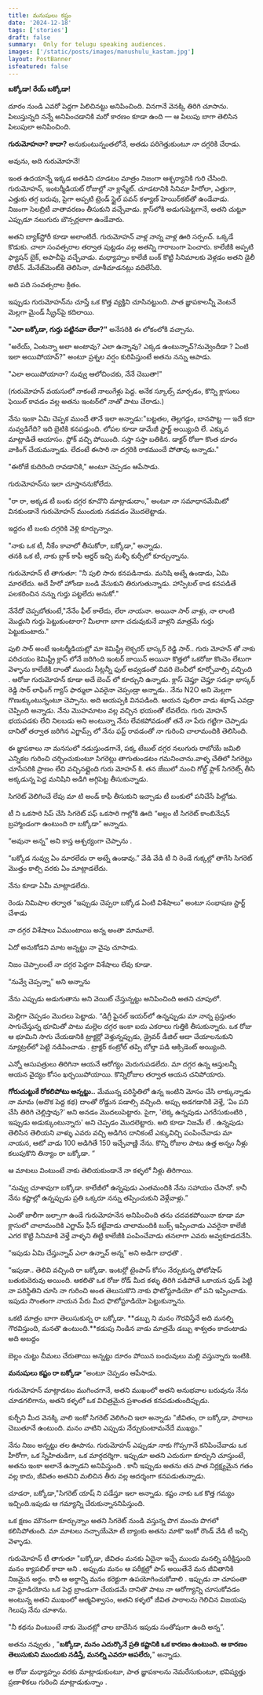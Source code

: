```yaml
---
title: మనుషులు కష్టం
date: '2024-12-18'
tags: ['stories']
draft: false
summary:  Only for telugu speaking audiences.
images: ['/static/posts/images/manushulu_kastam.jpg']
layout: PostBanner
isfeatured: false
---
```

**బక్కోడా! రేయ్ బక్కోడా!**
  
దూరం నుండి ఎవరో పెద్దగా పిలిచినట్టు అనిపించింది. వినగానే వెనక్కి తిరిగి చూసాను. పిలుస్తున్నది నన్నే అనిపించడానికి మరో కారణం కూడా ఉంది — ఆ పిలుపు బాగా తెలిసిన పిలుపులా అనిపించింది.
  
**గురుమోహనా? కాదా?** అనుకుంటున్నంతలోనే, అతడు పరిగెత్తుకుంటూ నా దగ్గరికి చేరాడు.  

అవును, అది గురుమోహనే!

ఇంత ఉదయాన్నే ఇక్కడ అతడిని చూడటం మాత్రం నిజంగా ఆశ్చర్యానికి గురి చేసింది.  
గురుమోహన్, ఇంటర్మీడియట్ రోజుల్లో నా క్లాస్మేట్. చూడటానికి సినిమా హీరోలా, ఎత్తుగా, ఎత్తుకు తగ్గ బరువు, పైగా అప్పటి ట్రెండ్‌ స్టైల్ పవన్ కళ్యాణ్ హెయిర్‌కట్‌తో ఉండేవాడు.  
నిజంగా సెలబ్రిటీ వాతావరణం తీసుకుని వచ్చేవాడు. క్లాస్‌లోకి అడుగుపెట్టగానే, అతని చుట్టూ ఎప్పుడూ నలుగురు బౌన్సర్లలాగా ఉండేవారు.

అతని బ్యాక్‌స్టోరీ కూడా అలాంటిదే. గురుమోహన్ వాళ్ల నాన్న వాళ్ల ఊరి సర్పంచ్. ఒక్కడే కొడుకు. చాలా సంవత్సరాల తర్వాత పుట్టడం వల్ల అతన్ని గారాబంగా పెంచారు. కాలేజీకి అప్పటి ఫ్యాషన్ బైక్, అపాచీపై వచ్చేవాడు. మధ్యాహ్నం కాలేజీ బంక్ కొట్టి సినిమాలకు వెళ్లడం అతని డైలీ రొటీన్. మేనేజ్‌మెంట్‌కి తెలిసినా, చూశీచూడనట్లు వదిలేసేది.

అది పది సంవత్సరాల క్రితం.  

ఇప్పుడు గురుమోహన్‌ను చూస్తే ఒక కొత్త వ్యక్తిని చూసినట్టుంది. పాత జ్ఞాపకాలన్నీ వెంటనే మెల్లగా మైండ్ స్క్రీన్‌పై కదిలాయి.  

**"ఎరా బక్కోడా, గుర్తు పట్టినవా లేదా?"** అనేసరికి ఈ లోకంలోకి వచ్చాను.

"అరేయ్, ఏంటన్నా అలా అంటావు? ఎలా ఉన్నావు? ఎక్కడ ఉంటున్నావ్?నువ్వెందీడా ? ఏంటి ఇలా అయిపోయావ్?" అంటూ ప్రశ్నల వర్షం కురిపిస్తుంటే అతను నన్ను ఆపాడు.
  
"ఎలా అయిపోయానా? నువ్వు ఆలోచించకు, నేనే చెబుతా!"

(గురుమోహన్ వయసులో నాకంటే నాలుగేళ్లు పెద్ద. అనేక స్కూల్స్ మార్చడం, కొన్ని క్లాసులు ఫెయిల్ కావడం వల్ల అతను ఇంటర్‌లో నాతో పాటు చేరాడు.)

నేను ఇంకా ఏమి చెప్పక ముందే తానే ఇలా అన్నాడు:"బట్టతల, తెల్లగడ్డం, బానపొట్ట — ఇదే కదా నువ్వడిగేది? ఇది బైటికి కనపడ్తుంది. లోపల కూడా డామేజీ స్టార్ట్ అయ్యింది లే. ఎక్కువ మాట్లాడితే ఆయాసం. స్టోక్ వచ్చి పోయింది. సస్తా సస్తా బతికిన. డాక్టర్ రోజూ కొంత దూరం వాకింగ్ చేయమన్నాడు. లేదంటే ఈసారి నా దగ్గరికి రాకముందే పోతావు అన్నాడు."
  
"ఈరోజే కుదిరింది రావడానికి," అంటూ చెప్పడం ఆపేసాడు.

గురుమోహన్‌ను ఇలా చూస్తాననుకోలేదు.

"రా రా, అక్కడ టీ బంకు దగ్గర కూచొని మాట్లాడుదాం," అంటూ నా సమాధానమేమిటో వినకుండానే గురుమోహన్ ముందుకు నడవడం మొదలెట్టాడు.

ఇద్దరం టీ బంకు దగ్గరికి వెళ్లి కూర్చున్నాం.  

"నాకు ఒక టీ, నీకేం కావాలో తీసుకోరా, బక్కోడా," అన్నాడు.  
తనకి ఒక టీ, నాకు బ్లాక్ కాఫీ ఆర్డర్ ఇచ్చి మళ్ళీ కుర్చీలో కూర్చున్నాను.

గురుమోహన్ టీ తాగుతూ: "నీ పులి సారు కనపడినాడు. మనిషి అట్నే ఉండాడు, ఏమి మారలేదు. అదే హీరో హోండా బండి వేసుకుని తిరుగుతున్నాడు. హాస్పిటల్ కాడ కనపడితే పలకరించిన నన్ను గుర్తు పట్టలేదు అనుకో."
  
నేనేదో చెప్పబోతుంటే,"నేనేం ఫీల్ కాలేదు, లేరా నాయనా. అయినా సార్ వాళ్లు, నా లాంటి మొద్దుని గుర్తు పెట్టుకుంటారా? మీలాగా బాగా చదువుకునే వాళ్లని మాత్రమే గుర్తు పెట్టుకుంటారు."

పులి సార్ అంటే ఇంటర్మీడియట్లో మా కెమిస్ట్రీ లెక్చరర్ భాస్కర్ రెడ్డి సార్.. గురు మోహన్ తో నాకు పరిచయం కెమిస్ట్రీ క్లాస్ లోనే జరిగింది ఇంటర్ జాయిన్ అయినా కొత్తలో ఒకరోజు కొంచెం లేటుగా వెళ్ళాను కాలేజీకి దాంతో ముందు సీట్లన్నీ ఫుల్ అవ్వడంతో చివరి బెంచీలో కూర్చోవాల్సి వచ్చింది . ఆరోజు గురుమోహన్ కూడా అదే బెంచ్ లో కూర్చుని ఉన్నాడు. క్లాస్ చెప్తూ చెప్తూ సడన్గా భాస్కర్ రెడ్డి సార్ లాఫింగ్ గ్యాస్ ఫార్ములా ఎవరైనా చెప్పండ్రా అన్నాడు.. నేను N2O అని మెల్లగా గొణుక్కుంటున్నంటూ చెప్పాను. అది ఆయప్పకి వినపడింది. ఆయన పులిరా వాడు శభాష్ ఎవడ్రా చెప్పింది అన్నాడు. నేను మొహమాటం వల్ల వచ్చిన భయంతో లేవలేదు. గురు మోహన్ భయపడకు లేచి నిలబడు అని అంటున్నా నేను లేవకపోవడంతో తనే నా పేరు గట్టిగా చెప్పాడు దానితో తర్వాత జరిగిన ఎగ్జామ్స్ లో నేను ఫస్ట్ రావడంతో నా గురించి చాలామందికి తెలిసింది.

ఈ జ్ఞాపకాలు నా మనసులో నడుస్తుండగానే, పక్క టేబుల్ దగ్గర నలుగురు రాబోయే జమిలి ఎన్నికల గురించి చర్చించుకుంటూ సిగరెట్లు తాగుతుండటం గమనించాను.వాళ్ళ చేతిలో సిగరెట్లు చూసేసరికి ప్రాణం లేచి వచ్చినట్లైంది గురు మోహన్ కి. తన జేబులో నుంచి గోల్డ్ ఫ్లాక్ సిగరెట్స్ తీసి అక్కడున్న పెద్ద మనిషిని అడిగి అగ్గిపెట్ట తీసుకున్నాడు.

సిగరెట్ వెలిగించే లేపు మా టి అండ్ కాఫీ తీసుకుని ఇచ్చాడు టీ బంకులో పనిచేసే పిల్లోడు.

టీ ని ఒకసారి సిప్ చేసి సిగరెట్ పఫ్ ఒకసారి గాల్లోకి ఊది “అల్లం టీ సిగరెట్ కాంబినేషన్ బ్రహ్మాండంగా ఉంటుంది రా బక్కోడా” అన్నాడు.

“అవునా అన్న” అని కాస్త ఆశ్చర్యంగా చెప్పాను .

“బక్కోడ నువ్వు ఏం మారలేదు రా అట్నే ఉండావు.” వేడి వేడి టీ ని రెండే గుక్కల్లో తాగేసి సిగరెట్ మొత్తం కాల్చి వరకు ఏం మాట్లాడలేదు.

నేను కూడా ఏమీ మాట్లాడలేదు.

రెండు నిమిషాల తర్వాత “ఇప్పుడు చెప్పరా బక్కోడ ఏంటి విశేషాలు” అంటూ సంభాషణ స్టార్ట్ చేశాడు

నా దగ్గర విశేషాలు ఏముంటాయి అన్న అంతా మామూలే.

ఏదో అనుకోడని మాట అన్నట్టు నా వైపు చూసాడు.

నిజం చెప్పాలంటే నా దగ్గర పెద్దగా విశేషాలు లేవు కూడా.

“నువ్వే చెప్పన్నా” అని అన్నాను

నేను ఎప్పుడు అడుగుతాను అని వెయిట్ చేస్తున్నట్టు అనిపించింది అతని చూపులో.

మెల్లిగా చెప్పడం మొదలు పెట్టాడు. “డిగ్రీ ఫైనల్ ఇయర్‌లో ఉన్నప్పుడు మా నాన్న ప్రస్తుతం సాగుచేస్తున్న భూమితో పాటు మల్లెల దగ్గర ఇంకా ఐదు ఎకరాలు గుత్తికి తీసుకున్నారు. ఒక రోజు ఆ భూమిని సాగు చేయడానికి ట్రాక్టర్లో వెళ్తున్నప్పుడు, డ్రైవర్ డీజిల్ ఆదా చేయాలనుకుని న్యూట్రల్‌లో పెట్టి నడిపించాడు . ట్రాక్టర్ కంట్రోల్ తప్పి బోల్తా పడి ఆక్సిడెంట్ అయ్యింది.

ఎన్నో ఆసుపత్రులు తిరిగినా ఆయనే ఆరోగ్యం మెరుగుపడలేదు. మా దగ్గర ఉన్న ఆస్తులన్నీ ఆయన వైద్యం కోసం ఖర్చయిపోయాయి. కొన్నిరోజుల తర్వాత ఆయన చనిపోయారు.

**గోరుచుట్టుకే రోకలిపోటు అన్నట్టు..** మేమున్న పరిస్థితిలో ఉన్న ఇంటిని మోసం చేసి లాక్కున్నాడు నా మామ (అదొక పెద్ద కథ) దాంతో రోడ్డున పడాల్సి వచ్చింది. అప్పు అడగడానికి వెళ్తే, ‘ఏం పని చేసి తిరిగి చెల్లిస్తావు?’ అని అనడం మొదలుపెట్టారు. పైగా, 'లెక్క ఉన్నపుడు ఎగరేసుకుంటిరి , ఇప్పుడు అడుక్కుంటున్నారు' అని చెప్పడం మొదలెట్టారు. అది కూడా నిజమే లే . ఉన్నపుడు తెలిసిన తెలియని వాళ్ళు ఎవరు వచ్చి అడిగిన దానికంటే ఎక్కువిచ్చి పంపించేవాడు మా నాయన, ఆటో వాడు 100 అడిగితే 150 ఇచ్చేవాణ్ణి నేను. కొన్ని రోజుల పాటు ఉత్త అన్నం నీళ్లు కలుపుకొని తిన్యాం రా బక్కోడా. “

ఆ మాటలు వింటుంటే నాకు తెలియకుండానే నా కళ్ళలో నీళ్లు తిరిగాయి.

“నువ్వు చూశావుగా బక్కోడా. కాలేజీలో ఉన్నపుడు ఎంతమందికి నేను సహాయం చేసానో. కానీ నేను కష్టాల్లో ఉన్నప్పుడు ప్రతి ఒక్కరూ నన్ను తప్పించుకుని వెళ్లేవాళ్లు.”

ఎంతో జాలీగా జల్సాగా ఉండే గురుమోహనేన అనిపించింది తను చదవకపోయినా కూడా మా క్లాసులో చాలామందికి ఎగ్జామ్ ఫీస్ కట్టేవాడు చాలామందికి బుక్స్ ఇప్పించాడు ఎవరైనా కాలేజీ ఎగర కొట్టి సినిమాకి వెళ్తే వాళ్ళని తిట్టి కాలేజీకి పంపించేవాడు తనలాగా ఎవరు అవ్వకూడదనేసి.

“ఇపుడు ఏమి చేస్తున్నావ్ ఎలా ఉన్నావ్ అన్న” అని అడిగా బాధతొ .

“ఇపుడా.. తెలివి వచ్చింది రా బక్కోడా. ఇంటర్లో టైంపాస్ కోసం నేర్చుకున్న ఫోటోషాప్ బతుకుదెరువు అయింది. ఆకలితొ ఒక రోజు రోడ్ మీద కళ్ళు తిరిగి పడిపోతే ఒకాయన ఫుడ్ పెట్టి నా పరిస్థితిని చూసి నా గురించి అంత తెలుసుకొని నాకు ఫొటోస్టూడియో లో పని ఇప్పించాడు. ఇపుడు సొంతంగా నాయన పేరు మీద ఫొటోస్టూడియో పెట్టుకున్నాను.

ఒకటి మాత్రం బాగా తెలుసుకున్న రా బక్కోడా. **డబ్బు ని మనం గౌరవిస్తేనే అది మనల్ని గౌరవిస్తుంది, మనతొ ఉంటుంది.**కడుపు నిండిన వాడు మాత్రమే డబ్బు శాశ్వతం కాదంటాడు అది అబద్దం 

బెల్లం చుట్టు చీమలు చేరుతాయి అన్నట్టు దూరం పోయిన బంధువులు మల్లి వస్తున్నారు ఇంటికి.

**మనుషులు కష్టం రా బక్కోడా** “అంటూ చెప్పడం ఆపేసాడు. 

గురుమోహన్ మాట్లాడటం ముగించగానే, అతని ముఖంలో అతని అనుభవాల బరువును నేను చూడగలిగాను, అతని కళ్ళలో ఒక విచిత్రమైన ప్రశాంతత కనపడుతుందిప్పుడు.

కుర్చీని మీద వెనక్కి వాలి ఇంకో సిగరెట్ వెలిగించి ఇలా అన్నాడు "జీవితం, రా బక్కోడా, పాఠాలు చెబుతూనే ఉంటుంది. మనం వాటిని ఎప్పుడు నేర్చుకుంటామనేదే ముఖ్యం."

నేను నిజం అన్నట్టు తల ఊపాను. గురుమోహన్ ఎప్పుడూ నాకు గొప్పగానే కనిపించేవాడు ఒక హీరోగా, ఒక స్నేహితుడిగా, ఒక మార్గదర్శిగా. ఇప్పుడూ అతని ఎదురుగా కూర్చుని చూస్తుంటే, అతను ఇంకా అలానే ఉన్నాడని అనిపిస్తుంది . కానీ ఇప్పుడు అతను తన పాత నిర్లక్ష్యమైన గతం వల్ల కాదు, జీవితం అతనిని మలిచిన తీరు వల్ల ఆదర్శంగా కనపడుతున్నాడు.

చూడరా, బక్కోడా,"సిగరెట్ యాష్ ని పడేస్తూ ఇలా అన్నాడు. కష్టం నాకు ఒక కొత్త గమ్యం ఇచ్చింది.ఇపుడు  ఆ గమ్యాన్ని చేరుకున్నాననిపిస్తుంది.

ఒక క్షణం మౌనంగా కూర్చున్నాం అతని సిగరెట్ నుండి వస్తున్న పొగ మంచు పొగలో కలిసిపోతుంది. మా మాటలు నచ్చాయేమో టీ బ్యాంకు అతను మాకొ ఇంకో రౌండ్ వేడి టీ ఇచ్చి వెళ్ళాడు.

గురుమోహన్ టీ తాగుతూ "బక్కోడా, జీవితం మనకు ఏదైనా ఇచ్చే ముందు మనల్ని పరీక్షిస్తుంది మనం క్యాపబిల్ కాదా అని . అప్పుడు మనం ఆ పరీక్షల్లో పాస్ అయితేనే మన జీవితానికి నిజమైన అర్థం. కానీ ఆ అర్థాన్ని మనం కరెక్టుగా ఉపయోగించుకోవాలి . ఇప్పుడు నా చూపంతా నా స్టూడియోను ఒక పెద్ద బ్రాండుగా చేయడమే దానితొ పాటు నా ఆరోగ్యాన్ని చూసుకోవడం అంటున్న అతని ముఖంలో ఆత్మవిశ్వాసం, అతని కళ్ళలో జీవిత పాఠాలను గెలిచిన విజయపు గెలుపు నేను చూశాను.

"నీ కథను వింటుంటే నాకు మొదట్లో చాల బాదేసిన ఇపుడు సంతోషంగా ఉంది అన్న”.

అతను నవ్వుతు , "**బక్కోడా, మనం ఎదుర్కొనే ప్రతి కష్టానికి ఒక కారణం ఉంటుంది. ఆ కారణం తెలుసుకుని ముందుకు నడిస్తే, మనల్ని ఎవరూ ఆపలేరు,**" అన్నాడు.

ఆ రోజు మధ్యాహ్నం వరకు మాట్లాడుకుంటూ, పాత జ్ఞాపకాలను నెమరేసుకుంటూ, భవిష్యత్తు ప్రణాళికలు గురించి మాట్లాడుకున్నాం .